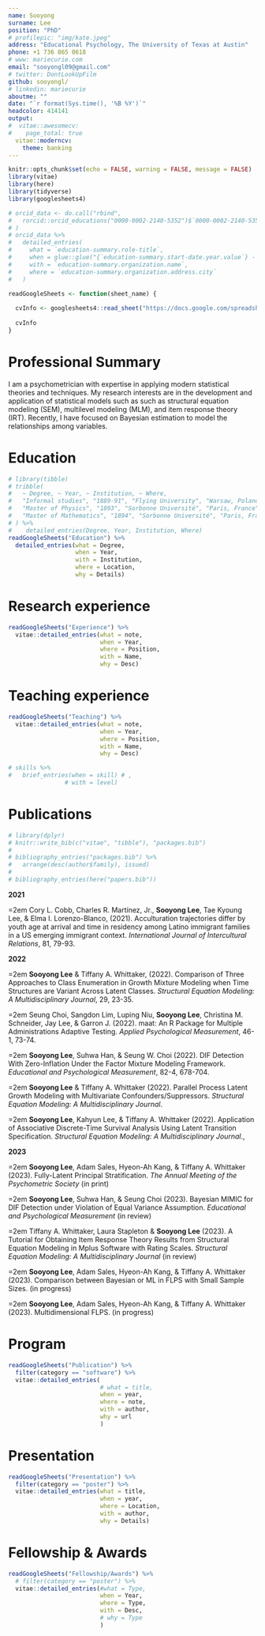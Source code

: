 ```yaml
---
name: Sooyong
surname: Lee
position: "PhD"
# profilepic: "img/kate.jpeg"
address: "Educational Psychology, The University of Texas at Austin"
phone: +1 736 865 0618
# www: mariecurie.com
email: "sooyongl09@gmail.com"
# twitter: DontLookUpFilm
github: sooyongl/
# linkedin: mariecurie
aboutme: ""
date: "`r format(Sys.time(), '%B %Y')`"
headcolor: 414141
output: 
#  vitae::awesomecv:
#    page_total: true
  vitae::moderncv:
    theme: banking
---
```


```r
knitr::opts_chunk$set(echo = FALSE, warning = FALSE, message = FALSE)
library(vitae)
library(here)
library(tidyverse)
library(googlesheets4)
```

```r
# orcid_data <- do.call("rbind",
#   rorcid::orcid_educations("0000-0002-2140-5352")$`0000-0002-2140-5352`$`affiliation-group`$summaries
# )
# orcid_data %>%
#   detailed_entries(
#     what = `education-summary.role-title`,
#     when = glue::glue("{`education-summary.start-date.year.value`} - {`education-summary.end-date.year.value`}"),
#     with = `education-summary.organization.name`,
#     where = `education-summary.organization.address.city`
#   )

readGoogleSheets <- function(sheet_name) {
  
  cvInfo <- googlesheets4::read_sheet("https://docs.google.com/spreadsheets/d/10ye0YoRjDaCrN4nc1YiFXO8DRtVSyTg1B4z_w8icLtI/edit#gid=0", sheet = sheet_name)
  
  cvInfo
}

```

# Professional Summary

I am a psychometrician with expertise in applying modern statistical theories and techniques. My research interests are in the development and application of statistical models such as such as structural equation modeling (SEM), multilevel modeling (MLM), and item response theory (IRT). Recently, I have focused on Bayesian estimation to model the relationships among variables.


# Education
<!-- I am a Teaching Assistant in the Astronomy Department and am passionate about playing a positive role in shaping the new generation of astronomers.  -->


```r
# library(tibble)
# tribble(
#   ~ Degree, ~ Year, ~ Institution, ~ Where,
#   "Informal studies", "1889-91", "Flying University", "Warsaw, Poland",
#   "Master of Physics", "1893", "Sorbonne Université", "Paris, France",
#   "Master of Mathematics", "1894", "Sorbonne Université", "Paris, France"
# ) %>% 
#    detailed_entries(Degree, Year, Institution, Where)
readGoogleSheets("Education") %>% 
  detailed_entries(what = Degree,
                   when = Year,
                   with = Institution,
                   where = Location,
                   why = Details)
```

# Research experience
```r
readGoogleSheets("Experience") %>% 
  vitae::detailed_entries(what = note,
                          when = Year,
                          where = Position,
                          with = Name,
                          why = Desc)
```

# Teaching experience
```r
readGoogleSheets("Teaching") %>% 
  vitae::detailed_entries(what = note,
                          when = Year,
                          where = Position,
                          with = Name,
                          why = Desc)
```

<!-- # Language skills -->
```r
# skills %>% 
#   brief_entries(when = skill) # ,
                # with = level)
```


<!-- \newpage -->


# Publications

```r
# library(dplyr)
# knitr::write_bib(c("vitae", "tibble"), "packages.bib")
# 
# bibliography_entries("packages.bib") %>%
#   arrange(desc(author$family), issued)
# 
# bibliography_entries(here("papers.bib")) 
```

<!-- ## Another way to display publications is using R Markdown. You can also use latex commands throughout the document: -->

\setlength{\leftskip}{0cm}
**2021**

\setlength{\leftskip}{0.5cm}
\hangindent=2em
\hangafter=1
Cory L. Cobb, Charles R. Martínez, Jr., **Sooyong Lee**, Tae Kyoung Lee, & Elma I. Lorenzo-Blanco, (2021). Acculturation trajectories differ by youth age at arrival and time in residency among Latino immigrant families in a US emerging immigrant context. *International Journal of Intercultural Relations*,  81, 79-93. <!-- DOI: [10.1016/j.ijintrel.2021.01.005](10.1016/j.ijintrel.2021.01.005).-->

\setlength{\leftskip}{0cm}
**2022**

\setlength{\leftskip}{0.5cm}
\hangindent=2em
\hangafter=1
**Sooyong Lee** & Tiffany A. Whittaker, (2022). Comparison of Three Approaches to Class Enumeration in Growth Mixture Modeling when Time Structures are Variant Across Latent Classes. *Structural Equation Modeling: A Multidisciplinary Journal*,  29,	23-35. <!-- , DOI:[10.1080/10705511.2021.1956320](10.1080/10705511.2021.1956320). -->

\hangindent=2em
\hangafter=1
Seung Choi, Sangdon Lim, Luping Niu, **Sooyong Lee**, Christina M. Schneider, Jay Lee, & Garron J.	(2022).	maat: An R Package for Multiple Administrations Adaptive Testing.	*Applied Psychological Measurement*,	46-1,	73-74. <!-- , DOI:[10.1177/01466216211049212](10.1177/01466216211049212).-->

\hangindent=2em
\hangafter=1
**Sooyong Lee**, Suhwa Han, & Seung W. Choi	(2022).	DIF Detection With Zero-Inflation Under the Factor Mixture Modeling Framework. *Educational and Psychological Measurement*,	82-4,	678-704. <!-- , DOI:[10.1177/00131644211028995](10.1177/00131644211028995).-->

\hangindent=2em
\hangafter=1
**Sooyong Lee** & Tiffany A. Whittaker (2022). Parallel Process Latent Growth Modeling with Multivariate Confounders/Suppressors. *Structural Equation Modeling: A Multidisciplinary Journal*. <!-- , DOI:[10.1080/10705511.2022.2133774](10.1080/10705511.2022.2133774).-->

\hangindent=2em
\hangafter=1
**Sooyong Lee**, Kahyun Lee, & Tiffany A. Whittaker	(2022). Application of Associative Discrete-Time Survival Analysis Using Latent Transition Specification. *Structural Equation Modeling: A Multidisciplinary Journal*., <!-- DOI: [10.1080/10705511.2022.2138892](10.1080/10705511.2022.2138892)-->

\setlength{\leftskip}{0cm}
**2023**

\setlength{\leftskip}{0.5cm}
\hangindent=2em
\hangafter=1
**Sooyong Lee**, Adam Sales, Hyeon-Ah Kang, & Tiffany A. Whittaker (2023).	Fully-Latent Principal Stratification. *The Annual Meeting of the Psychometric Society* (in print)

\hangindent=2em
\hangafter=1
**Sooyong Lee**, Suhwa Han, & Seung Choi (2023). Bayesian MIMIC for DIF Detection under Violation of Equal Variance Assumption. *Educational and Psychological Measurement* (in review)

\hangindent=2em
\hangafter=1
Tiffany A. Whittaker, Laura Stapleton & **Sooyong Lee** (2023). A Tutorial for Obtaining Item Response Theory Results from Structural Equation Modeling in Mplus Software with Rating Scales. *Structural Equation Modeling: A Multidisciplinary Journal* (in review)

\hangindent=2em
\hangafter=1
**Sooyong Lee**, Adam Sales, Hyeon-Ah Kang, & Tiffany A. Whittaker (2023).	Comparison between Bayesian or ML in FLPS with Small Sample Sizes. (in progress)

\hangindent=2em
\hangafter=1
**Sooyong Lee**, Adam Sales, Hyeon-Ah Kang, & Tiffany A. Whittaker (2023).	Multidimensional FLPS.  (in progress)

\setlength{\leftskip}{0cm}


# Program

```r
readGoogleSheets("Publication") %>% 
  filter(category == "software") %>% 
  vitae::detailed_entries(
                          # what = title,
                          when = year,
                          where = note,
                          with = author,
                          why = url
                          )
```



# Presentation

```r
readGoogleSheets("Presentation") %>% 
  filter(category == "poster") %>% 
  vitae::detailed_entries(what = title,
                          when = year,
                          where = Location, 
                          with = author, 
                          why = Details)
```


# Fellowship & Awards

```r
readGoogleSheets("Fellowship/Awards") %>% 
  # filter(category == "poster") %>% 
  vitae::detailed_entries(#what = Type,
                          when = Year,
                          where = Type,
                          with = Desc,
                          # why = Type
                          )
```















